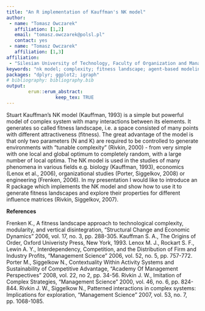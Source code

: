 ```yaml
---
title: "An R implementation of Kauffman's NK model"
author:
 - name: "Tomasz Owczarek"
   affiliation: [1,2]
   email: "tomasz.owczarek@polsl.pl"
   contact: yes
 - name: "Tomasz Owczarek"
   affiliation: [1,3]
affiliation:
 - "Silesian University of Technology, Faculty of Organization and Management"
keywords: "nk model; complexity; fitness landscape; agent-based modeling"
packages: "dplyr; ggplot2; igraph"
# bibliography: bibliography.bib
output:  
        erum::erum_abstract:
                  keep_tex: TRUE
---
```


Stuart Kauffman's NK model (Kauffman, 1993) is a simple but powerful
model of complex system with many interactions between its elements. It
generates so called fitness landscape, i.e. a space consisted of many
points with different attractiveness (fitness). The great advantage of
the model is that only two parameters (N and K) are required to be
controlled to generate environments with “tunable complexity” (Rivkin,
2000) - from very simple with one local and global optimum to completely
random, with a large number of local optima. The NK model is used in the
studies of many phenomena in various fields e.g. biology (Kauffman,
1993), economics (Lenox et al., 2006), organizational studies (Porter,
Siggelkov, 2008) or engineering (Frenken, 2006). In my presentation I
would like to introduce an R package which implements the NK model and
show how to use it to generate fitness landscapes and explore their
properties for different influence matrices (Rivkin, Siggelkov, 2007).

**References**

Frenken K., A fitness landscape approach to technological complexity,
modularity, and vertical disintegration, "Structural Change and Economic
Dynamics" 2006, vol. 17, no. 3, pp. 288-305. Kauffman S. A., The Origins
of Order, Oxford Univeristy Press, New York, 1993. Lenox M. J., Rockart
S. F., Lewin A. Y., Interdependency, Competition, and the Distribution
of Firm and Industry Profits, "Management Science" 2006, vol. 52, no. 5,
pp. 757-772. Porter M., Siggelkow N., Contextuality Within Activity
Systems and Sustainability of Competitive Advantage, "Academy Of
Management Perspectives" 2008, vol. 22, no 2, pp. 34-56. Rivkin J. W.,
Imitation of Complex Strategies, "Management Science" 2000, vol. 46, no.
6, pp. 824-844. Rivkin J. W., Siggelkow N., Patterned interactions in
complex systems: Implications for exploration, "Management Science"
2007, vol. 53, no. 7, pp. 1068-1085.

